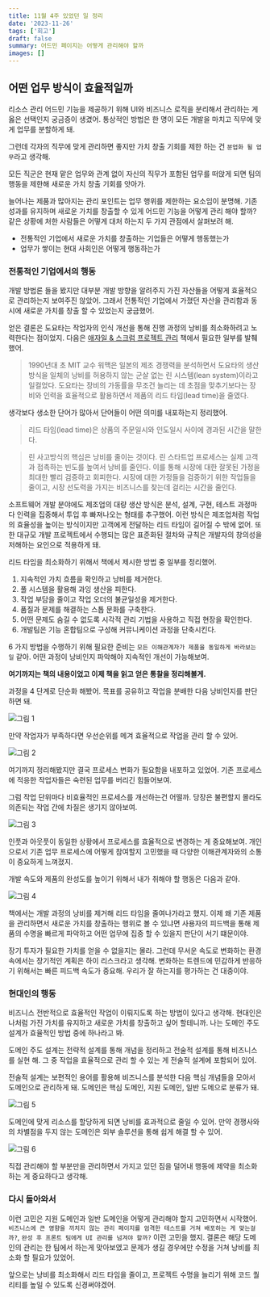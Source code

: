 ```yaml
---
title: 11월 4주 있었던 일 정리
date: '2023-11-26'
tags: ['회고']
draft: false
summary: 어드민 페이지는 어떻게 관리해야 할까
images: []
---
```


## 어떤 업무 방식이 효율적일까

리소스 관리 어드민 기능을 제공하기 위해 UI와 비즈니스 로직을 분리해서 관리하는 게 옳은 선택인지 궁금증이 생겼어.
통상적인 방법은 한 명이 모든 개발을 마치고 직무에 맞게 업무를 분할하게 돼.

그런데 각자의 직무에 맞게 관리하면 좋지만 가치 창출 기회를 제한 하는 건 `분업화 될 업무`라고 생각해.

모든 직군은 현재 맡은 업무와 관계 없이 자신의 직무가 포함된 업무를 떠앉게 되면 팀의 행동을 제한해 새로운 가치 창출 기회를 앗아가.

늘어나는 제품과 많아지는 관리 포인트는 업무 행위를 제한하는 요소임이 분명해.
기존 성과를 유지하며 새로운 가치를 창출할 수 있게 어드민 기능을 어떻게 관리 해야 할까?
같은 상황에 처한 사람들은 어떻게 대처 하는지 두 가지 관점에서 살펴보려 해.

- 전통적인 기업에서 새로운 가치를 창출하는 기업들은 어떻게 행동했는가
- 업무가 쌓이는 현대 사회인은 어떻게 행동하는가

### 전통적인 기업에서의 행동

개발 방법론 들을 봤지만 대부분 개발 방향을 알려주지 가진 자산들을 어떻게 효율적으로 관리하는지 보여주진 않았어.
그래서 전통적인 기업에서 가졌던 자산을 관리함과 동시에 새로운 가치를 창출 할 수 있었는지 궁금했어.

얻은 결론은 도요타는 작업자의 인식 개선을 통해 진행 과정의 낭비를 최소화하려고 노력한다는 점이었지.
다음은 [애자일 & 스크럼 프로젝트 관리](https://m.yes24.com/Goods/Detail/26879914) 책에서 필요한 일부를 발췌했어.

> 1990년대 초 MIT 교수 워맥은 일본의 제조 경쟁력을 분석하면서
> 도요타의 생산 방식을 일체의 낭비를 허용하지 않는 군살 없는 린 시스템(lean system)이라고 일컬었다.
> 도요타는 장비의 가동률을 무조건 늘리는 데 초점을 맞추기보다는 장비와 인력을 효율적으로 활용하면서 제품의 리드 타임(lead time)을 줄였다.

생각보다 생소한 단어가 많아서 단어들이 어떤 의미를 내포하는지 정리했어.

> 리드 타임(lead time)은 상품의 주문일시와 인도일시 사이에 경과된 시간을 말한다.

> 린 사고방식의 핵심은 낭비를 줄이는 것이다.
> 린 스타트업 프로세스는 실제 고객과 접촉하는 빈도를 높여서 낭비를 줄인다.
> 이를 통해 시장에 대한 잘못된 가정을 최대한 빨리 검증하고 회피한다.
> 시장에 대한 가정들을 검증하기 위한 작업들을 줄이고, 시장 선도력을 가지는 비즈니스를 찾는데 걸리는 시간을 줄인다.

소프트웨어 개발 분야에도 제조업의 대량 생산 방식은 분석, 설계, 구현, 테스트 과정마다 인력을 집중해서 투입 후 빠져나오는 형태를 추구했어.
이런 방식은 제조업처럼 작업의 효율성을 높이는 방식이지만 고객에게 전달하는 리드 타임이 길어질 수 밖에 없어.
또한 대규모 개발 프로젝트에서 수행되는 많은 표준화된 절차와 규칙은 개발자의 창의성을 저해하는 요인으로 적용하게 돼.

리드 타임을 최소화하기 위해서 책에서 제시한 방법 중 일부를 정리했어.

1. 지속적인 가치 흐름을 확인하고 낭비를 제거한다.
2. 풀 시스템을 활용해 과잉 생산을 피한다.
3. 작업 부담을 줄이고 작업 오더의 불균일성을 제거한다.
4. 품질과 문제를 해결하는 스톱 문화를 구축한다.
5. 어떤 문제도 숨길 수 없도록 시각적 관리 기법을 사용하고 직접 현장을 확인한다.
6. 개발팀은 기능 혼합팀으로 구성해 커뮤니케이션 과정을 단축시킨다.

6 가지 방법을 수행하기 위해 필요한 준비는 `모든 이해관계자가 제품을 동일하게 바라보는 일` 같아.
어떤 과정이 낭비인지 파악해야 지속적인 개선이 가능해보여.

**여기까지는 책의 내용이었고 이제 책을 읽고 얻은 통찰을 정리해볼게.**

과정을 4 단계로 단순화 해봤어. 목표를 공유하고 작업을 분배한 다음 낭비인지를 판단하면 돼.

![그림 1](/static/images/reminiscence/11m4w/1.png)

만약 작업자가 부족하다면 우선순위를 메겨 효율적으로 작업을 관리 할 수 있어.

![그림 2](/static/images/reminiscence/11m4w/2.png)

여기까지 정리해봤지만 결국 프로세스 변화가 필요함을 내포하고 있었어.
기존 프로세스에 적응한 작업자들은 숙련된 업무를 버리긴 힘들어보여.

그럼 작업 단위마다 비효율적인 프로세스를 개선하는건 어떨까.
당장은 불편할지 몰라도 의존되는 작업 간에 차질은 생기지 않아보여.

![그림 3](/static/images/reminiscence/11m4w/3.png)

인풋과 아웃풋이 동일한 상황에서 프로세스를 효율적으로 변경하는 게 중요해보여.
개인으로서 기존 업무 프로세스에 어떻게 참여할지 고민했을 때 다양한 이해관계자와의 소통이 중요하게 느껴졌지.

개발 속도와 제품의 완성도를 높이기 위해서 내가 취해야 할 행동은 다음과 같아.

![그림 4](/static/images/reminiscence/11m4w/4.png)

책에서는 개발 과정의 낭비를 제거해 리드 타임을 줄여나가라고 했지.
이제 왜 기존 제품을 관리하면서 새로운 가치를 창출하는 행위로 볼 수 있냐면 사용자의 피드백을 통해 제품의 수명을 빠르게 파악하고 어떤 업무에 집중 할 수 있을지 판단이 서기 떄문이야.

장기 투자가 필요한 가치를 얻을 수 없을지는 몰라.
그런데 무서운 속도로 변화하는 환경 속에서는 장기적인 계획은 하이 리스크라고 생각해.
변화하는 트렌드에 민감하게 반응하기 위해서는 빠른 피드백 속도가 중요해.
우리가 잘 하는지를 평가하는 건 대중이야.

### 현대인의 행동

비즈니스 전반적으로 효율적인 작업이 이뤄지도록 하는 방법이 있다고 생각해.
현대인은 나처럼 가진 가치를 유지하고 새로운 가치를 창출하고 싶어 할테니까.
나는 도메인 주도 설계가 효율적인 방법 중에 하나라고 봐.

도메인 주도 설계는 전략적 설계를 통해 개념을 정리하고 전술적 설계를 통해 비즈니스를 실현 해.
그 중 작업을 효율적으로 관리 할 수 있는 게 전술적 설계에 포함되어 있어.

전술적 설계는 보편적인 용어를 활용해 비즈니스를 분석한 다음 핵심 개념들을 모아서 도메인으로 관리하게 돼.
도메인은 핵심 도메인, 지원 도메인, 일반 도메으로 분류가 돼.

![그림 5](/static/images/reminiscence/11m4w/5.png)

도메인에 맞게 리소스를 할당하게 되면 낭비를 효과적으로 줄일 수 있어.
만약 경쟁사와의 차별점을 두지 않는 도메인은 외부 솔루션을 통해 쉽게 해결 할 수 있어.

![그림 6](/static/images/reminiscence/11m4w/6.png)

직접 관리해야 할 부분만을 관리하면서 가지고 있던 짐을 덜어내 행동에 제약을 최소화하는 게 중요하다고 생각해.

### 다시 돌아와서

이런 고민은 지원 도메인과 일반 도메인을 어떻게 관리해야 할지 고민하면서 시작했어.
`비즈니스에 큰 영향을 끼치지 않는 관리 페이지를 엄격한 테스트를 거쳐 배포하는 게 맞는걸까?`, `완성 후 프론트 팀에게 UI 관리를 넘겨야 할까?` 이런 고민을 했지.
결론은 해당 도메인의 관리는 한 팀에서 하는게 맞아보였고 문제가 생길 경우에만 수정을 거쳐 낭비를 최소화 할 필요가 있었어.

앞으로는 낭비를 최소화해서 리드 타임을 줄이고, 프로젝트 수명을 늘리기 위해 코드 퀄리티를 높일 수 있도록 신경써야겠어.
